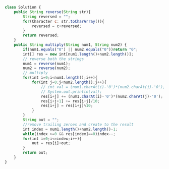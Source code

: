```js
class Solution {
    public String reverse(String str){
        String reversed = "";
        for(Character c: str.toCharArray()){
            reversed = c+reversed;
        }
        return reversed;
    }
    public String multiply(String num1, String num2) {
        if(num1.equals("0") || num2.equals("0"))return "0";
        int[] res = new int[num1.length()+num2.length()];
        // reverse both the strings
        num1 = reverse(num1);
        num2 = reverse(num2);
        // multiply
        for(int i=0;i<num1.length();i++){
            for(int j=0;j<num2.length();j++){
                // int val = (num1.charAt(i)-'0')*(num2.charAt(j)-'0');
                // System.out.println(val);
                res[i+j] += (num1.charAt(i)-'0')*(num2.charAt(j)-'0');
                res[i+j+1] += res[i+j]/10;
                res[i+j] = res[i+j]%10;
            }   
        }
        String out = "";
        //remove trailing zeroes and create to the result
        int index = num1.length()+num2.length()-1;
        while(index >=0 && res[index]==0)index--;
        for(int i=0;i<=index;i++){
            out = res[i]+out;
        }
        return out;
    }
}

```